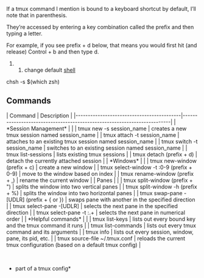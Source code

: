 If a tmux command I mention is bound to a keyboard shortcut by default, I’ll note that in parenthesis.

They’re accessed by entering a key combination called the prefix and then typing a letter.

For example, if you see prefix + d below, that means you would first hit (and release) Control + b and then type d.

## change default [[shell]]
chsh -s $(which zsh)



== Commands ==

| Command                                   | Description                                                             |
|-------------------------------------------|-------------------------------------------------------------------------|
| *Session Management*                      |                                                                         |
| tmux new -s session_name                  | creates a new tmux session named session_name                           |
| tmux attach -t session_name               | attaches to an existing tmux session named session_name                 |
| tmux switch -t session_name               | switches to an existing session named session_name                      |
| tmux list-sessions                        | lists existing tmux sessions                                            |
| tmux detach (prefix + d)                  | detach the currently attached session                                   |
| *Windows*                                 |                                                                         |
| tmux new-window (prefix + c)              | create a new window                                                     |
| tmux select-window -t :0-9 (prefix + 0-9) | move to the window based on index                                       |
| tmux rename-window (prefix + ,)           | rename the current window                                               |
| Panes                                     |                                                                         |
| tmux split-window (prefix + ")            | splits the window into two vertical panes                               |
| tmux split-window -h (prefix + %)         | splits the window into two horizontal panes                             |
| tmux swap-pane -[UDLR] (prefix + { or })  | swaps pane with another in the specified direction                      |
| tmux select-pane -[UDLR]                  | selects the next pane in the specified direction                        |
| tmux select-pane -t :.+                   | selects the next pane in numerical order                                |
| *Helpful commands*                        |                                                                         |
| tmux list-keys                            | lists out every bound key and the tmux command it runs                  |
| tmux list-commands                        | lists out every tmux command and its arguments                          |
| tmux info                                 | lists out every session, window, pane, its pid, etc.                    |
| tmux source-file ~/.tmux.conf             | reloads the current tmux configuration (based on a default tmux config) |


</br>
*part of a tmux config*
{{{# remap prefix to Control + a
set -g prefix C-a
unbind C-b
bind C-a send-prefix

# force a reload of the config file
unbind r
bind r source-file ~/.tmux.conf

# quick pane cycling
unbind ^A
bind ^A select-pane -t :.+}}}                                        


